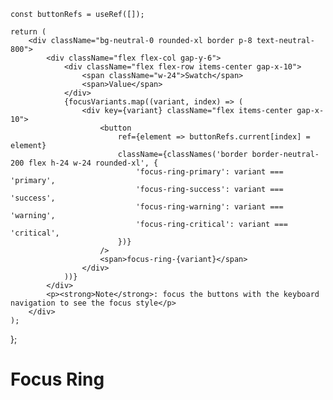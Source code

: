 
<Meta title="Theme/Tokens/Primitive/Focus Ring" />


    const buttonRefs = useRef([]);

    return (
        <div className="bg-neutral-0 rounded-xl border p-8 text-neutral-800">
            <div className="flex flex-col gap-y-6">
                <div className="flex flex-row items-center gap-x-10">
                    <span className="w-24">Swatch</span>
                    <span>Value</span>
                </div>
                {focusVariants.map((variant, index) => (
                    <div key={variant} className="flex items-center gap-x-10">
                        <button
                            ref={element => buttonRefs.current[index] = element}
                            className={classNames('border border-neutral-200 flex h-24 w-24 rounded-xl', {
                                'focus-ring-primary': variant === 'primary',
                                'focus-ring-success': variant === 'success',
                                'focus-ring-warning': variant === 'warning',
                                'focus-ring-critical': variant === 'critical',
                            })}
                        />
                        <span>focus-ring-{variant}</span>
                    </div>
                ))}
            </div>
            <p><strong>Note</strong>: focus the buttons with the keyboard navigation to see the focus style</p>
        </div>
    );

};

# Focus Ring

<div className="flex gap-x-20 pt-5 pb-20">
    <FocusSwatch />
</div>
